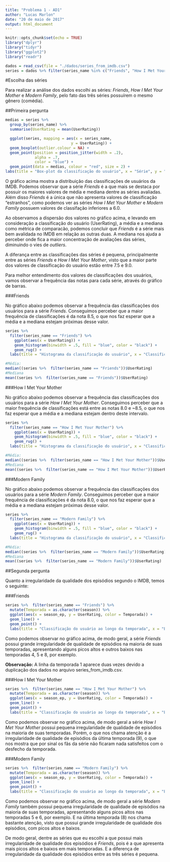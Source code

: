 ```yaml
---
title: "Problema 1 - AD1"
author: "Lucas Marlon"
date: "20 de maio de 2017"
output: html_document
---
```


```r
knitr::opts_chunk$set(echo = TRUE)
library("dplyr")
library("tidyr")
library("ggplot2")
library("readr")

dados = read_csv(file = "./dados/series_from_imdb.csv")
series = dados %>% filter(series_name %in% c("Friends", "How I Met Your Mother", "Modern Family"))
```

#Escolha das séries

Para realizar a análise dos dados escolhi as séries: *Friends*, *How I Met Your Mother* e *Modern Family*, pelo fato das três séries possuírem o mesmo gênero (comédia).

##Primeira pergunta 

```r
medias = series %>% 
  group_by(series_name) %>% 
  summarise(UserRating = mean(UserRating))

  ggplot(series, mapping = aes(x = series_name, 
                             y = UserRating)) +
  geom_boxplot(outlier.colour = NA) +
  geom_point(position = position_jitter(width = .2), 
             alpha = .7, 
             color = "blue") +
  geom_point(data = medias, colour = "red", size = 2) +
labs(title = "Box-plot da classificação do usuário", x = "Série", y = "Classificação do usuário")

```

O gráfico acima mostra a distribuição das classificações de usuários da IMDB. Podemos observar que a série *Friends* é a que mais se destaca por possuir os maiores valores de média e mediana dentre as séries avaliadas. Além disso *Friends* é a única que não apresenta valores de classificação "estranhos", como podemos ver as séries *How I Met Your Mother* e *Modern Family* possuem valores de classifação inferiores a 6.0.

Ao observamos a dispersão  dos valores no gráfico acima, e levando em consideração a classificação do usuário (UserRating), a média e a mediana como métrica de comparacão, podemos concluir que *Friends* é a série mais bem avalidada no IMDB em relação as outras duas. A mediana nos ajuda a perceber onde fica a maior concentração de avaliações das séries, diminuindo o vies de *outliers*. 

A diferança entre as classificações das séries é pequena, principalmente entre as séries *Friends* e *How I Met Your Mother*, visto que a maior parte dos valores de classificação do usuário estão entre 7.5 e 9.0. 

Para melhor entendimento dos valores de classificações dos usuários, vamos observar a frequência das notas para cada série, através do gráfico de barras. 

###Friends 

No gráfico abaixo podemos observar a frequência das classificações dos usuários para a série *Friends*. Conseguimos perceber que a maior frequência de classificações é da nota 8.5, o que nos faz esperar que a média e a mediana estejam próximas desse valor.   

```r
series %>%
  filter(series_name == "Friends") %>%
    ggplot(aes(x = UserRating)) + 
    geom_histogram(binwidth = .5, fill = "blue", color = "black") + 
    geom_rug() +
  labs(title = "Histograma da classificação do usuário", x = "Classificação do usuário", y = "Frequência")
```

```r
#Média:
median((series %>%  filter(series_name == "Friends"))$UserRating)
#Mediana
mean((series %>%  filter(series_name == "Friends"))$UserRating)

```

###How I Met Your Mother 

No gráfico abaixo podemos observar a frequência das classificações dos usuários para a série *How I Met Your Mother*. Conseguimos perceber que a maior frequência de classificações está entre as notas 8.0 e ~8.5, o que nos faz esperar que a média e a mediana estejam dentro deste intervalo.   

```r
series %>%
  filter(series_name == "How I Met Your Mother") %>%
    ggplot(aes(x = UserRating)) + 
    geom_histogram(binwidth = .5, fill = "blue", color = "black") + 
    geom_rug() +
  labs(title = "Histograma da classificação do usuário", x = "Classificação do usuário", y = "Frequência")
```

```r
#Média:
median((series %>%  filter(series_name == "How I Met Your Mother"))$UserRating)
#Mediana
mean((series %>%  filter(series_name == "How I Met Your Mother"))$UserRating)

```

###Modern Family

No gráfico abaixo podemos observar a frequência das classificações dos usuários para a série *Modern Family*. Conseguimos perceber que a maior frequência de classificações é da nota 8.0, o que nos faz esperar que a média e a mediana estejam próximas desse valor. 

```r
series %>%
  filter(series_name == "Modern Family") %>%
    ggplot(aes(x = UserRating)) + 
    geom_histogram(binwidth = .5, fill = "blue", color = "black") + 
    geom_rug() +
  labs(title = "Histograma da classificação do usuário", x = "Classificação do usuário", y = "Frequência")
```

```r
#Média:
median((series %>%  filter(series_name == "Modern Family"))$UserRating)
#Mediana
mean((series %>%  filter(series_name == "Modern Family"))$UserRating)

```

##Segunda pergunta 

Quanto a irregularidade da qualidade dos episódios segundo o IMDB, temos o seguinte:

###Friends

```r
series %>%  filter(series_name == "Friends") %>% 
  mutate(Temporada = as.character(season)) %>% 
  ggplot(aes(x = season_ep, y = UserRating, color = Temporada)) + 
  geom_line() + 
  geom_point() +
  labs(title = "Classificação do usuário ao longo da temporada", x = "Episódio", y = "Classificação do usuário")
```

Como podemos observar no gráfico acima, de modo geral, a série *Friends* possui grande irregularidade de qualidade de episódios na maioria de suas temporadas, apresentando alguns picos altos e outros baixos nas temporadas 4, 5 e 8, por exemplo.

**Observação:** A linha da temporada 1 aparece duas vezes devido a duplicação dos dados no arquivo series_from_imdb.csv.  


###How I Met Your Mother

```r
series %>%  filter(series_name == "How I Met Your Mother") %>% 
  mutate(Temporada = as.character(season)) %>% 
  ggplot(aes(x = season_ep, y = UserRating, color = Temporada)) + 
  geom_line() + 
  geom_point() +
  labs(title = "Classificação do usuário ao longo da temporada", x = "Episódio", y = "Classificação do usuário")
```

Como podemos observar no gráfico acima, de modo geral a série *How I Met Your Mother* possui pequena irregularidade de qualidade de episódios na maioria de suas temporadas. Porém, o que nos chama atenção é a irregularidade de qualidade de episódios da última temporada (9), o que nos mostra que por sinal os fãs da série não ficaram nada satisfeitos com o desfecho da temporada. 


###Modern Family

```r
series %>%  filter(series_name == "Modern Family") %>% 
  mutate(Temporada = as.character(season)) %>% 
  ggplot(aes(x = season_ep, y = UserRating, color = Temporada)) + 
  geom_line() + 
  geom_point() +
  labs(title = "Classificação do usuário ao longo da temporada", x = "Episódio", y = "Classificação do usuário")
```

Como podemos observar no gráfico acima, de modo geral a série *Modern Family* também possui pequena irregularidade de qualidade de episódios na maioria de suas temporadas, apresentando alguns picos altos nas temporadas 5 e 6, por exemplo. E na última temporada (8) nos chama bastante atenção, visto que possui grande irregularidade de qualidade dos episódios, com picos altos e baixos. 

De modo geral, dentre as séries que eu escolhi a que possui mais irregularidade de qualidade dos episódios é *Friends*, pois é a que apresenta mais picos altos e baixos em mais temporadas. E a diferença de irregularidade da qualidade dos episódios entre as três séries é pequena.


